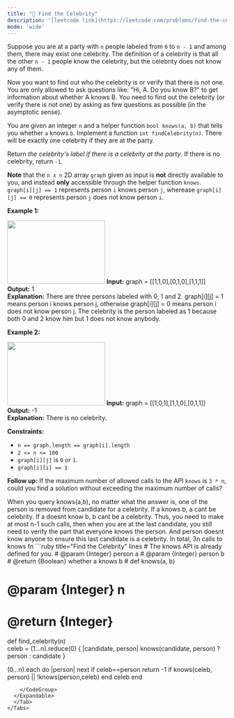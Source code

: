 ```yaml
---
title: "🧀 Find the Celebrity"
description: '[leetcode link](https://leetcode.com/problems/find-the-celebrity/description/)'
mode: 'wide'
---
```

<Tabs>
  <Tab title="Question" icon="circle-question" iconType="regular">
    <Card>
      <p>Suppose you are at a party with <code>n</code> people labeled from <code>0</code> to <code>n - 1</code> and among them, there may exist one celebrity. The definition of a celebrity is that all the other <code>n - 1</code> people know the celebrity, but the celebrity does not know any of them.</p>  <p>Now you want to find out who the celebrity is or verify that there is not one. You are only allowed to ask questions like: &quot;Hi, A. Do you know B?&quot; to get information about whether A knows B. You need to find out the celebrity (or verify there is not one) by asking as few questions as possible (in the asymptotic sense).</p>  <p>You are given an integer <code>n</code> and a helper function <code>bool knows(a, b)</code> that tells you whether <code>a</code> knows <code>b</code>. Implement a function <code>int findCelebrity(n)</code>. There will be exactly one celebrity if they are at the party.</p>  <p>Return <em>the celebrity&#39;s label if there is a celebrity at the party</em>. If there is no celebrity, return <code>-1</code>.</p>  <p><strong>Note</strong> that the <code>n x n</code> 2D array <code>graph</code> given as input is <strong>not</strong> directly available to you, and instead <strong>only</strong> accessible through the helper function <code>knows</code>. <code>graph[i][j] == 1</code> represents person <code>i</code> knows person <code>j</code>, wherease <code>graph[i][j] == 0</code> represents person <code>j</code> does not know person <code>i</code>.</p>   <p><strong class="example">Example 1:</strong></p> <img alt="" src="https://assets.leetcode.com/uploads/2022/01/19/g1.jpg" style="width: 224px; height: 145px;" />  <strong>Input:</strong> graph = [[1,1,0],[0,1,0],[1,1,1]] <br/> <strong>Output:</strong> 1 <br/> <strong>Explanation:</strong> There are three persons labeled with 0, 1 and 2. graph[i][j] = 1 means person i knows person j, otherwise graph[i][j] = 0 means person i does not know person j. The celebrity is the person labeled as 1 because both 0 and 2 know him but 1 does not know anybody.   <p><strong class="example">Example 2:</strong></p> <img alt="" src="https://assets.leetcode.com/uploads/2022/01/19/g2.jpg" style="width: 224px; height: 145px;" />  <strong>Input:</strong> graph = [[1,0,1],[1,1,0],[0,1,1]] <br/> <strong>Output:</strong> -1 <br/> <strong>Explanation:</strong> There is no celebrity.    <p><strong>Constraints:</strong></p>  <ul>  <li><code>n == graph.length == graph[i].length</code></li>  <li><code>2 &lt;= n &lt;= 100</code></li>  <li><code>graph[i][j]</code> is <code>0</code> or <code>1</code>.</li>  <li><code>graph[i][i] == 1</code></li> </ul>   <p><strong>Follow up:</strong> If the maximum number of allowed calls to the API <code>knows</code> is <code>3 * n</code>, could you find a solution without exceeding the maximum number of calls?</p> 
    </Card>
  </Tab>
  <Tab title="Solution" icon="lightbulb" iconType="regular" >
    <Card>
      When you query knows(a,b), no matter what the answer is, one of the person is removed from candidate for a celebrity.
If a knows b, a cant be celebrity. If a doesnt know b, b cant be a celebrity.
Thus, you need to make at most n-1 such calls, then when you are at the last candidate, you still need to verify the part that everyone knows the person. And person doesnt know anyone to ensure this last candidate is a celebrity. In total, 3n calls to knows fn
</Card>
  <Expandable title="code">
    <CodeGroup dropdown>
```ruby title="Find the Celebrity" lines
# The knows API is already defined for you.
# @param {Integer} person a
# @param {Integer} person b
# @return {Boolean} whether a knows b
# def knows(a, b)

# @param {Integer} n
# @return {Integer}
def find_celebrity(n)  
  celeb = (1...n).reduce(0) { |candidate, person| knows(candidate, person) ? person : candidate }

  (0...n).each do |person| 
    next if celeb==person
    return -1 if knows(celeb, person) || !knows(person,celeb)
  end
  celeb
end
```
    </CodeGroup>
  </Expandable>
  </Tab>
</Tabs>
